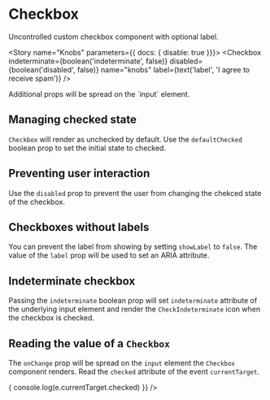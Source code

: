 

<Meta title="Components/Forms/Checkbox" decorators={[withKnobs]} component={Checkbox} />

# Checkbox

<ImportPath component={Checkbox} section="forms" />

Uncontrolled custom checkbox component with optional label.

<Story name="Knobs" parameters={{ docs: { disable: true }}}>
  <Checkbox
    indeterminate={boolean('indeterminate', false)}
    disabled={boolean('disabled', false)}
    name="knobs"
    label={text('label', 'I agree to receive spam')}
  />
</Story>

<Preview isExpanded>
  <Checkbox
    name="knobs"
    label='I agree to receive spam'
  />
</Preview>

<Info type="info">
  Additional props will be spread on the `input` element.
</Info>

<Props of={Checkbox} />

## Managing checked state

`Checkbox` will render as unchecked by default. Use the `defaultChecked` boolean prop to set the
initial state to checked.

<Preview>
  <Story name="Managing checked state">
    <Checkbox defaultChecked name="default-checked" label="Checked by default" />
  </Story>
</Preview>

## Preventing user interaction

Use the `disabled` prop to prevent the user from changing the chekced state of the
checkbox.

<Preview>
  <Story name="Disabled checkboxes">
    <React.Fragment>
      <div>
        <Checkbox disabled name="disabled-unchecked" label="Disabled unchecked" />
      </div>
      <div>
        <Checkbox disabled defaultChecked name="disabled-checked" label="Disabled checked" />
      </div>
    </React.Fragment>
  </Story>
</Preview>

## Checkboxes without labels

You can prevent the label from showing by setting `showLabel` to `false`.
The value of the `label` prop will be used to set an ARIA attribute.

<Preview>
  <Story name="Checkbox without label">
    <Checkbox name="no-label" label="I don't have a label" showLabel={false} />
  </Story>
</Preview>

## Indeterminate checkbox

Passing the `indeterminate` boolean prop will set `indeterminate` attribute of the
underlying input element and render the `CheckIndeterminate` icon when the checkbox is
checked.

<Preview>
  <Story name="Indeterminate checkboxes">
    <Checkbox indeterminate name="notsureif" label="Indeterminate checkbox" />
  </Story>
</Preview>

## Reading the value of a `Checkbox`

The `onChange` prop will be spread on the `input` element the `Checkbox` component
renders. Read the `checked` attribute of the event `currentTarget`.

<Preview>
  <Story name="Reading the value of a Checkbox">
    <Checkbox label="Option one" onChange={(e) => { console.log(e.currentTarget.checked) }} />
  </Story>
</Preview>
